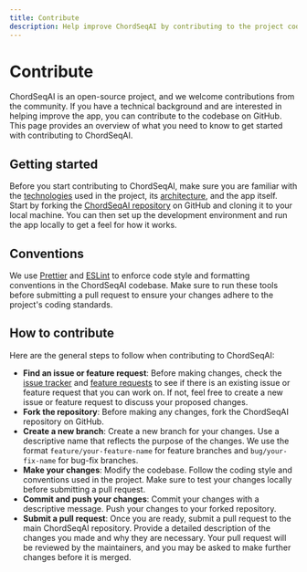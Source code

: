```yaml
---
title: Contribute
description: Help improve ChordSeqAI by contributing to the project codebase on GitHub.
---
```


# Contribute

ChordSeqAI is an open-source project, and we welcome contributions from the community. If you have a technical background and are interested in helping improve the app, you can contribute to the codebase on GitHub. This page provides an overview of what you need to know to get started with contributing to ChordSeqAI.

## Getting started

Before you start contributing to ChordSeqAI, make sure you are familiar with the [technologies](/wiki/technical/web-stack) used in the project, its [architecture](/wiki/technical/architecture), and the app itself. Start by forking the [ChordSeqAI repository](https://github.com/PetrIvan/chord-seq-ai-app) on GitHub and cloning it to your local machine. You can then set up the development environment and run the app locally to get a feel for how it works.

## Conventions

We use [Prettier](https://prettier.io/) and [ESLint](https://eslint.org/) to enforce code style and formatting conventions in the ChordSeqAI codebase. Make sure to run these tools before submitting a pull request to ensure your changes adhere to the project's coding standards.

## How to contribute

Here are the general steps to follow when contributing to ChordSeqAI:

- **Find an issue or feature request**: Before making changes, check the [issue tracker](https://github.com/PetrIvan/chord-seq-ai-app/issues) and [feature requests](https://github.com/PetrIvan/chord-seq-ai-app/discussions/categories/feature-requests?discussions_q=category%3A%22Feature+requests%22+is%3Aopen) to see if there is an existing issue or feature request that you can work on. If not, feel free to create a new issue or feature request to discuss your proposed changes.
- **Fork the repository**: Before making any changes, fork the ChordSeqAI repository on GitHub.
- **Create a new branch**: Create a new branch for your changes. Use a descriptive name that reflects the purpose of the changes. We use the format `feature/your-feature-name` for feature branches and `bug/your-fix-name` for bug-fix branches.
- **Make your changes**: Modify the codebase. Follow the coding style and conventions used in the project. Make sure to test your changes locally before submitting a pull request.
- **Commit and push your changes**: Commit your changes with a descriptive message. Push your changes to your forked repository.
- **Submit a pull request**: Once you are ready, submit a pull request to the main ChordSeqAI repository. Provide a detailed description of the changes you made and why they are necessary. Your pull request will be reviewed by the maintainers, and you may be asked to make further changes before it is merged.
